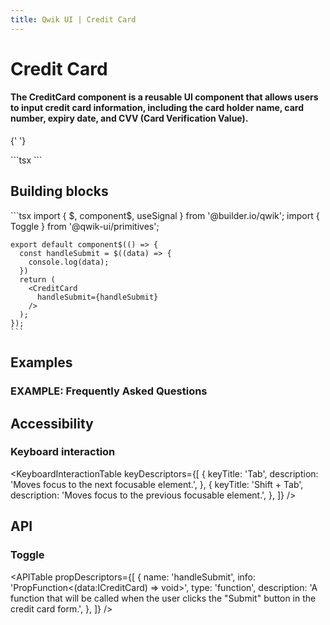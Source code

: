 ```yaml
---
title: Qwik UI | Credit Card
---
```



<AlphaBanner />

# Credit Card

#### The CreditCard component is a reusable UI component that allows users to input credit card information, including the card holder name, card number, expiry date, and CVV (Card Verification Value).

{' '}

<MainExample>
  ```tsx
  <CreditCard handleSubmit={handleSubmit} />
  ```
</MainExample>

## Building blocks

  <CodeExample>
    ```tsx
    import { $, component$, useSignal } from '@builder.io/qwik';
    import { Toggle } from '@qwik-ui/primitives';

    export default component$(() => {
      const handleSubmit = $((data) => {
        console.log(data);
      })
      return (
        <CreditCard
          handleSubmit={handleSubmit}
        />
      );
    });
    ```

  </CodeExample>

## Examples

### EXAMPLE: Frequently Asked Questions

## Accessibility

### Keyboard interaction

<KeyboardInteractionTable
  keyDescriptors={[
    {
      keyTitle: 'Tab',
      description: 'Moves focus to the next focusable element.',
    },
    {
      keyTitle: 'Shift + Tab',
      description: 'Moves focus to the previous focusable element.',
    },
  ]}
/>

## API

### Toggle

<APITable
  propDescriptors={[
    {
      name: 'handleSubmit',
      info: 'PropFunction<(data:ICreditCard) => void>',
      type: 'function',
      description: 'A function that will be called when the user clicks the "Submit" button in the credit card form.',
    },
  ]}
/>

